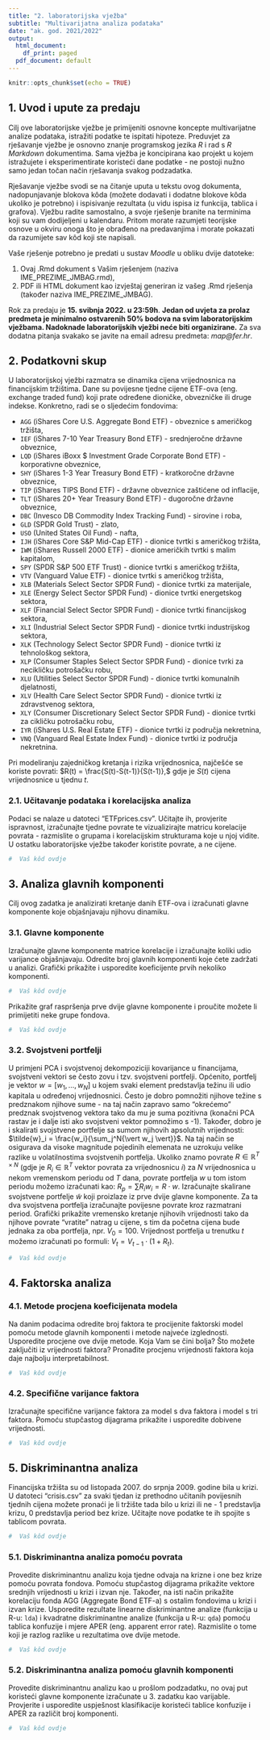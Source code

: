 ```yaml
---
title: "2. laboratorijska vježba"
subtitle: "Multivarijatna analiza podataka"
date: "ak. god. 2021/2022"
output:
  html_document:
    df_print: paged
  pdf_document: default
---
```


```r
knitr::opts_chunk$set(echo = TRUE)
```


## 1. Uvod i upute za predaju

Cilj ove laboratorijske vježbe je primijeniti osnovne koncepte multivarijatne analize podataka, istražiti podatke te ispitati hipoteze. Preduvjet za rješavanje vježbe je osnovno znanje programskog jezika _R_ i rad s _R Markdown_ dokumentima. Sama vježba je koncipirana kao projekt u kojem istražujete i eksperimentirate koristeći dane podatke - ne postoji nužno samo jedan točan način rješavanja svakog podzadatka.

Rješavanje vježbe svodi se na čitanje uputa u tekstu ovog dokumenta, nadopunjavanje blokova kôda (možete dodavati i dodatne blokove kôda ukoliko je potrebno) i ispisivanje rezultata (u vidu ispisa iz funkcija, tablica i grafova). Vježbu radite samostalno, a svoje rješenje branite na terminima koji su vam dodijeljeni u kalendaru. Pritom morate razumjeti teorijske osnove u okviru onoga što je obrađeno na predavanjima i morate pokazati da razumijete sav kôd koji ste napisali.

Vaše rješenje potrebno je predati u sustav _Moodle_ u obliku dvije datoteke: 

1. Ovaj .Rmd dokument s Vašim rješenjem (naziva IME_PREZIME_JMBAG.rmd),  
2. PDF ili HTML dokument kao izvještaj generiran iz vašeg .Rmd rješenja (također naziva IME_PREZIME_JMBAG).

Rok za predaju je **15. svibnja 2022. u 23:59h**. **Jedan od uvjeta za prolaz predmeta je minimalno ostvarenih 50% bodova na svim laboratorijskim vježbama. Nadoknade laboratorijskih vježbi neće biti organizirane.** Za sva dodatna pitanja svakako se javite na email adresu predmeta: _map@fer.hr_.


## 2. Podatkovni skup
U laboratorijskoj vježbi razmatra se dinamika cijena vrijednosnica na financijskim tržištima. Dane su povijesne tjedne cijene ETF-ova (eng. exchange traded fund) koji prate određene dioničke, obvezničke ili druge indekse. Konkretno, radi se o sljedećim fondovima:

- `AGG` (iShares Core U.S. Aggregate Bond ETF) - obveznice s američkog tržišta,
- `IEF` (iShares 7-10 Year Treasury Bond ETF) - srednjeročne državne obveznice,
- `LQD` (iShares iBoxx $ Investment Grade Corporate Bond ETF) - korporativne obveznice,
- `SHY` (iShares 1-3 Year Treasury Bond ETF) - kratkoročne državne obveznice,
- `TIP` (iShares TIPS Bond ETF) - državne obveznice zaštićene od inflacije,
- `TLT` (iShares 20+ Year Treasury Bond ETF) - dugoročne državne obveznice,
- `DBC` (Invesco DB Commodity Index Tracking Fund) - sirovine i roba,
- `GLD` (SPDR Gold Trust) - zlato,
- `USO` (United States Oil Fund) - nafta,
- `IJH` (iShares Core S&P Mid-Cap ETF) - dionice tvrtki s američkog tržišta,
- `IWM` (iShares Russell 2000 ETF) - dionice američkih tvrtki s malim kapitalom,
- `SPY` (SPDR S&P 500 ETF Trust) - dionice tvrtki s američkog tržišta,
- `VTV` (Vanguard Value ETF) - dionice tvrtki s američkog tržišta,
- `XLB` (Materials Select Sector SPDR Fund) - dionice tvrtki za materijale,
- `XLE` (Energy Select Sector SPDR Fund) - dionice tvrtki energetskog sektora,
- `XLF` (Financial Select Sector SPDR Fund) - dionice tvrtki financijskog sektora,
- `XLI` (Industrial Select Sector SPDR Fund) - dionice tvrtki industrijskog sektora,
- `XLK` (Technology Select Sector SPDR Fund) - dionice tvrtki iz tehnološkog sektora,
- `XLP` (Consumer Staples Select Sector SPDR Fund) - dionice tvrki za necikličku potrošačku robu,
- `XLU` (Utilities Select Sector SPDR Fund) - dionice tvrtki komunalnih djelatnosti,
- `XLV` (Health Care Select Sector SPDR Fund) - dionice tvrtki iz zdravstvenog sektora,
- `XLY` (Consumer Discretionary Select Sector SPDR Fund) - dionice tvrtki za cikličku potrošačku robu,
- `IYR` (iShares U.S. Real Estate ETF) - dionice tvrtki iz područja nekretnina,
- `VNQ` (Vanguard Real Estate Index Fund) - dionice tvrtki iz područja nekretnina.

Pri modeliranju zajedničkog kretanja i rizika vrijednosnica, najčešće se koriste povrati: $R(t) = \frac{S(t)-S(t-1)}{S(t-1)},$ gdje je $S(t)$ cijena vrijednosnice u tjednu $t$. 

### 2.1. Učitavanje podataka i korelacijska analiza
Podaci se nalaze u datoteci "ETFprices.csv". Učitajte ih, provjerite ispravnost, izračunajte tjedne povrate te vizualizirajte matricu korelacije povrata - razmislite o grupama i korelacijskim strukturama koje u njoj vidite. U ostatku laboratorijske vježbe također koristite povrate, a ne cijene. 
```r
#  Vaš kôd ovdje 
```

## 3. Analiza glavnih komponenti
Cilj ovog zadatka je analizirati kretanje danih ETF-ova i izračunati glavne komponente koje objašnjavaju njihovu dinamiku.

### 3.1. Glavne komponente
Izračunajte glavne komponente matrice korelacije i izračunajte koliki udio varijance objašnjavaju. Odredite broj glavnih komponenti koje ćete zadržati u analizi. Grafički prikažite i usporedite koeficijente prvih nekoliko komponenti.
```r
#  Vaš kôd ovdje 
```

Prikažite graf raspršenja prve dvije glavne komponente i proučite možete li primijetiti neke grupe fondova. 
```r
#  Vaš kôd ovdje 
```

### 3.2. Svojstveni portfelji

U primjeni PCA i svojstvenoj dekompoziciji kovarijance u financijama, svojstveni vektori se često zovu i tzv. svojstveni portfelji. Općenito, portfelj je vektor $w = [w_1,...,w_N]$ u kojem svaki element predstavlja težinu ili udio kapitala u određenoj vrijednosnici. Često je dobro pomnožiti njihove težine s predznakom njihove sume - na taj način zapravo samo "okrećemo" predznak svojstvenog vektora tako da mu je suma pozitivna (konačni PCA rastav je i dalje isti ako svojstveni vektor pomnožimo s -1). Također, dobro je i skalirati svojstvene portfelje sa sumom njihovih apsolutnih vrijednosti:
$\tilde{w}_i = \frac{w_i}{\sum_j^N{\vert w_j \vert}}$.
Na taj način se osigurava da visoke magnitude pojedinih elemenata ne uzrokuju velike razlike u volatilnostima svojstvenih portfelja.
Ukoliko znamo povrate $R\in\mathbb{R}^{T\times N}$ (gdje je $R_i\in\mathbb{R}^{T}$ vektor povrata za vrijednosnicu $i$) za $N$ vrijednosnica u nekom vremenskom periodu od $T$ dana, povrate portfelja $w$ u tom istom periodu možemo izračunati kao:
$R_p = \sum{R_i w_i} = R\cdot w$.
Izračunajte skalirane svojstvene portfelje $\tilde{w}$ koji proizlaze iz prve dvije glavne komponente. Za ta dva svojstvena portfelja izračunajte povijesne povrate kroz razmatrani period. Grafički prikažite vremensko kretanje njihovih vrijednosti tako da njihove povrate "vratite" natrag u cijene, s tim da početna cijena bude jednaka za oba portfelja, npr. $V_0 = 100$. Vrijednost portfelja u trenutku $t$ možemo izračunati po formuli: $V_t = V_{t-1}\cdot(1+R_{t})$.


```r
#  Vaš kôd ovdje 
```

## 4. Faktorska analiza

### 4.1. Metode procjena koeficijenata modela
Na danim podacima odredite broj faktora te procijenite faktorski model pomoću metode glavnih komponenti i metode najveće izglednosti. Usporedite procjene ove dvije metode. Koja Vam se čini bolja? Što možete zaključiti iz vrijednosti faktora? Pronađite procjenu vrijednosti faktora koja daje najbolju interpretabilnost.
```r
#  Vaš kôd ovdje 
```

### 4.2. Specifične varijance faktora
Izračunajte specifične varijance faktora za model s dva faktora i model s tri faktora. Pomoću stupčastog dijagrama prikažite i usporedite dobivene vrijednosti. 
```r
#  Vaš kôd ovdje 
```

## 5. Diskriminantna analiza
Financijska tržišta su od listopada 2007. do srpnja 2009. godine bila u krizi. U datoteci "crisis.csv" za svaki tjedan iz prethodno učitanih povijesnih tjednih cijena možete pronaći je li tržište tada bilo u krizi ili ne - 1 predstavlja krizu, 0 predstavlja period bez krize. Učitajte nove podatke te ih spojite s tablicom povrata.
```r
#  Vaš kôd ovdje 
```

### 5.1. Diskriminantna analiza pomoću povrata

Provedite diskriminantnu analizu koja tjedne odvaja na krizne i one bez krize pomoću povrata fondova. Pomoću stupčastog dijagrama prikažite vektore srednjih vrijednosti u krizi i izvan nje. Također, na isti način prikažite korelaciju fonda AGG (Aggregate Bond ETF-a) s ostalim fondovima u krizi i izvan krize. Usporedite rezultate linearne diskriminantne analize (funkcija u R-u: `lda`) i kvadratne diskriminantne analize (funkcija u R-u: `qda`) pomoću tablica konfuzije i mjere APER (eng. apparent error rate). Razmislite o tome koji je razlog razlike u rezultatima ove dvije metode.

```r
#  Vaš kôd ovdje 
```

### 5.2. Diskriminantna analiza pomoću glavnih komponenti

Provedite diskriminantnu analizu kao u prošlom podzadatku, no ovaj put koristeći glavne komponente izračunate u 3. zadatku kao varijable. Provjerite i usporedite uspješnost klasifikacije koristeći tablice konfuzije i APER za različit broj komponenti. 

```r
#  Vaš kôd ovdje 
```

